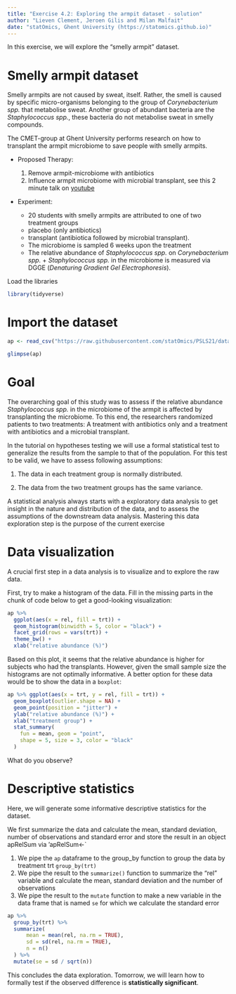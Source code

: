 ```yaml
---
title: "Exercise 4.2: Exploring the armpit dataset - solution"
author: "Lieven Clement, Jeroen Gilis and Milan Malfait"
date: "statOmics, Ghent University (https://statomics.github.io)"
---
```


In this exercise, we will explore the "smelly armpit" dataset.

# Smelly armpit dataset

Smelly armpits are not caused by sweat, itself. Rather, the smell is caused
by specific micro-organisms belonging to the group of
*Corynebacterium spp.* that metabolise sweat. Another group of abundant bacteria
are the *Staphylococcus spp.*, these bacteria do not metabolise sweat in smelly
compounds.

The CMET-group at Ghent University performs research on how to transplant the armpit
microbiome to save people with smelly armpits.

- Proposed Therapy:
  	1. Remove armpit-microbiome with antibiotics
    2. Influence armpit microbiome with microbial transplant, see this 2 minute
       talk on [youtube](https://youtu.be/9RIFyqLXdVw)

- Experiment:

    - 20 students with smelly armpits are attributed to one of
      two treatment groups
    - placebo (only antibiotics)
    - transplant (antibiotica followed by microbial transplant).
    - The microbiome is sampled 6 weeks upon the treatment
    - The relative abundance of *Staphylococcus spp.* on
      *Corynebacterium spp.* + *Staphylococcus spp.* in the
      microbiome is measured via DGGE (*Denaturing Gradient Gel
      Electrophoresis*).

Load the libraries

```r
library(tidyverse)
```

# Import the dataset

```r
ap <- read_csv("https://raw.githubusercontent.com/statOmics/PSLS21/data/armpit.csv")
```

```r
glimpse(ap)
```

# Goal

The overarching goal of this study was to assess if the relative abundance
*Staphylococcus spp.* in the microbiome of the armpit is affected by
transplanting the microbiome. To this end, the researchers randomized patients
to two treatments: A treatment with antibiotics only and a treatment with
antibiotics and a microbial transplant.

In the tutorial on hypotheses testing we will use a formal statistical test to
generalize the results from the sample to that of the population.
For this test to be valid, we have to assess following assumptions:

1. The data in each treatment group is normally distributed.

2. The data from the two treatment groups has the same variance.

A statistical analysis always starts with a exploratory data analysis to get
insight in the nature and distribution of the data, and to assess the
assumptions of the downstream data analysis. Mastering this data exploration
step is the purpose of the current exercise

# Data visualization

A crucial first step in a data analysis is to visualize and to explore the raw
data.

First, try to make a histogram of the data. Fill in the
missing parts in the chunk of code below to get a good-looking
visualization:

```r
ap %>%
  ggplot(aes(x = rel, fill = trt)) +
  geom_histogram(binwidth = 5, color = "black") +
  facet_grid(rows = vars(trt)) +
  theme_bw() +
  xlab("relative abundance (%)")
```

Based on this plot, it seems that the relative abundance
is higher for subjects who had the transplants.
However, given the small sample size the histograms
are not optimally informative. A better option for these data would be to
show the data in a `boxplot`:

```r
ap %>% ggplot(aes(x = trt, y = rel, fill = trt)) +
  geom_boxplot(outlier.shape = NA) +
  geom_point(position = "jitter") +
  ylab("relative abundance (%)") +
  xlab("treatment group") +
  stat_summary(
    fun = mean, geom = "point",
    shape = 5, size = 3, color = "black"
  )
```

What do you observe?

# Descriptive statistics

Here, we will generate some informative descriptive statistics
for the dataset.

We first summarize the data and calculate the mean, standard
deviation, number of observations and standard error and store the
result in an object apRelSum via 'apRelSum<-`

1. We pipe the `ap` dataframe to the group_by function to group
the data by treatment trt `group_by(trt)`
2. We pipe the result to the `summarize()` function to summarize
the "rel" variable and calculate the mean, standard deviation and
the number of observations
3. We pipe the result to the `mutate` function to make a new
variable in the data frame that is named `se` for which we calculate the
standard error

```r
ap %>%
  group_by(trt) %>%
  summarize(
      mean = mean(rel, na.rm = TRUE),
      sd = sd(rel, na.rm = TRUE),
      n = n()
  ) %>%
  mutate(se = sd / sqrt(n))
```

This concludes the data exploration. Tomorrow, we will learn how to formally
test if the observed difference is **statistically significant**.

